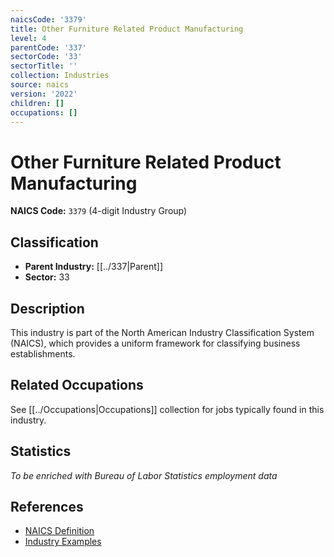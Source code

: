 ```yaml
---
naicsCode: '3379'
title: Other Furniture Related Product Manufacturing
level: 4
parentCode: '337'
sectorCode: '33'
sectorTitle: ''
collection: Industries
source: naics
version: '2022'
children: []
occupations: []
---
```

# Other Furniture Related Product Manufacturing

**NAICS Code:** `3379` (4-digit Industry Group)

## Classification

- **Parent Industry:** [[../337|Parent]]
- **Sector:** 33

## Description

This industry is part of the North American Industry Classification System (NAICS), which provides a uniform framework for classifying business establishments.

## Related Occupations

See [[../Occupations|Occupations]] collection for jobs typically found in this industry.

## Statistics

*To be enriched with Bureau of Labor Statistics employment data*

## References

- [NAICS Definition](https://www.census.gov/naics/)
- [Industry Examples](https://www.census.gov/naics/2022NAICS/)
